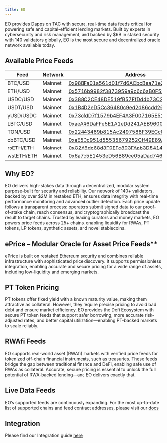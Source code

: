 ```yaml
---
title: EO
---
```


EO provides Dapps on TAC with secure, real-time data feeds critical for powering safe and capital-efficient lending markets. Built by experts in cybersecurity and risk management, and backed by $6B in staked security with 140 validators globally, EO is the most secure and decentralized oracle network available today.

## Available Price Feeds

| Feed       | Network | Address                                                                                                                     |
| ---------- | ------- | --------------------------------------------------------------------------------------------------------------------------- |
| BTC/USD    | Mainnet | [0x98BFa01a561d01f7d6ACbcBea71e20b1cAF0D08c](https://explorer.tac.build/address/0x98BFa01a561d01f7d6ACbcBea71e20b1cAF0D08c) |
| ETH/USD    | Mainnet | [0x5716b9982f3873959a9c6c6aB0F55F10C4EE888E](https://explorer.tac.build/address/0x5716b9982f3873959a9c6c6aB0F55F10C4EE888E) |
| USDC/USD   | Mainnet | [0x388C2CE48DE519fB57FfDd4b73C2755DCBD6e5DE](https://explorer.tac.build/address/0x388C2CE48DE519fB57FfDd4b73C2755DCBD6e5DE) |
| USDT/USD   | Mainnet | [0x1B4D2eD5Cc36480c9ed2d86cdd26818c01A494F8](https://explorer.tac.build/address/0x1B4D2eD5Cc36480c9ed2d86cdd26818c01A494F8) |
| yUSD/USDC  | Mainnet | [0x73cfdD7f1579b4EF4A3F007165E510428De3b3B0](https://explorer.tac.build/address/0x73cfdD7f1579b4EF4A3F007165E510428De3b3B0) |
| LBTC/USD   | Mainnet | [0xaeA46DaFFe5E1A1eDd241AEB9600933e92433B9f](https://explorer.tac.build/address/0xaeA46DaFFe5E1A1eDd241AEB9600933e92433B9f) |
| TON/USD    | Mainnet | [0x22443469b815Ac2497588F39ECc0525fBa8Af461](https://explorer.tac.build/address/0x22443469b815Ac2497588F39ECc0525fBa8Af461) |
| cbBTC/USD  | Mainnet | [0xaE5Dc951d55535679252Cff49E89Af8cEcbf5E1f](https://explorer.tac.build/address/0xaE5Dc951d55535679252Cff49E89Af8cEcbf5E1f) |
| rsETH/ETH  | Mainnet | [0xC2A8dc68d3F0EFe893FAab3D5414C18CAEDB58F5](https://explorer.tac.build/address/0xC2A8dc68d3F0EFe893FAab3D5414C18CAEDB58F5) |
| wstETH/ETH | Mainnet | [0x6a7c5E1453eD56B89ce05aDad746dcE01723E986](https://explorer.tac.build/address/0x6a7c5E1453eD56B89ce05aDad746dcE01723E986) |

## Why EO?

EO delivers high-stakes data through a decentralized, modular system purpose-built for security and reliability. Our network of 140+ validators, backed by over $2M in restaked ETH, ensures data integrity with real-time performance monitoring and advanced outlier detection. Each price update follows a transparent process: operators submit signed data to our proof-of-stake chain, reach consensus, and cryptographically broadcast the result to target chains. Trusted by leading curators and money markets, EO powers price feeds across 25+ chains, enabling liquidity for RWAs, PT tokens, LP tokens, synthetic assets, and novel stablecoins.

## ePrice – Modular Oracle for Asset Price Feeds\*\*

ePrice is built on restaked Ethereum security and combines reliable infrastructure with sophisticated price discovery. It supports permissionless integration, enabling accurate and secure pricing for a wide range of assets, including low-liquidity and emerging markets.

## PT Token Pricing

PT tokens offer fixed yield with a known maturity value, making them attractive as collateral. However, they require precise pricing to avoid bad debt and ensure market efficiency. EO provides the Defi Ecosystem with secure PT token feeds that support safer borrowing, more accurate risk-adjusted rates, and better capital utilization—enabling PT-backed markets to scale reliably.

## RWAfi Feeds

EO supports real-world asset (RWAfi) markets with verified price feeds for tokenized off-chain financial instruments, such as treasuries. These feeds bridge the gap between traditional finance and DeFi, enabling safe use of RWAs as collateral. Accurate, secure pricing is essential to unlock the full potential of RWA-backed lending—and EO delivers exactly that.

## Live Data Feeds

EO’s supported feeds are continuously expanding. For the most up-to-date list of supported chains and feed contract addresses, please visit our [docs](https://docs.eo.app/docs/eprice/feed-addresses)

## Integration

Please find our Integration guide [here](https://docs.eo.app/docs/eprice/integration-guide)
